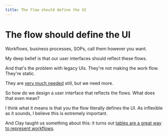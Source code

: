 ```yaml
---
title: The flow should define the UI
---
```


# The flow should define the UI

Workflows, business processes, SOPs, call them however you want.

My deep belief is that our user interfaces should reflect these flows.

And that's the problem with legacy UIs. They're not making the work flow. They're static.

They are [very much needed](/blog/legacy-uis-are-not-going-away) still, but we need more.

So how do we design a user interface that reflects the flows. What does that even mean?

I think what it means is that you the flow literally defines the UI. As inflexible as it sounds, I believe this is extremely important.

And Clay taught us something about this: it turns out [tables are a great way to represent workflows](/blog/clay-is-big).
